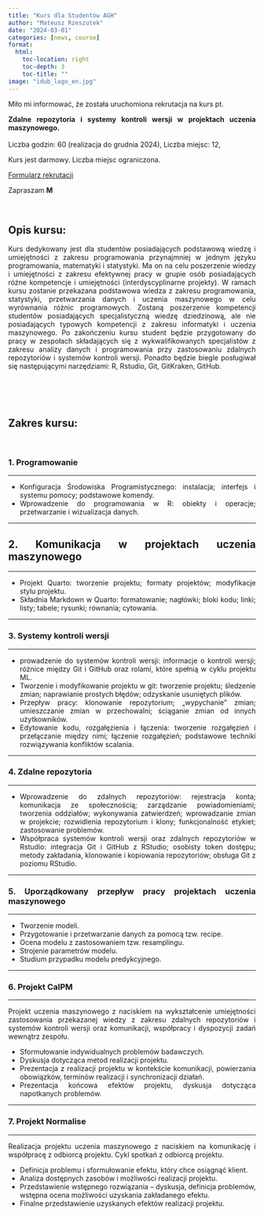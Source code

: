 ---
title: "Kurs dla Studentów AGH"
author: "Mateusz Rzeszutek"
date: "2024-03-01"
categories: [news, course]
format: 
  html: 
    toc-location: right
    toc-depth: 3
    toc-title: ""
image: "idub_logo_en.jpg"
---

<div style="text-align: justify">

Miło mi informować, że została uruchomiona rekrutacja na kurs pt. 

**Zdalne repozytoria i systemy kontroli wersji w projektach uczenia maszynowego.**
\
\
Liczba godzin: 60 (realizacja do grudnia 2024), Liczba miejsc: 12,

Kurs jest darmowy. Liczba miejsc ograniczona.

[Formularz rekrutacji](http://www.cr.agh.edu.pl/kursy/ "IDUB")

Zapraszam 
**M**

\

## Opis kursu:

Kurs dedykowany jest dla studentów posiadających podstawową wiedzę i umiejętności z zakresu programowania przynajmniej w jednym języku programowania, matematyki i statystyki. Ma on na celu poszerzenie wiedzy i umiejętności z zakresu efektywnej pracy w grupie osób posiadających różne kompetencje i umiejętności (interdyscyplinarne projekty). W ramach kursu zostanie przekazana podstawowa wiedza z zakresu programowania, statystyki, przetwarzania danych i uczenia maszynowego w celu wyrównania różnic programowych. Zostaną poszerzenie kompetencji studentów posiadających specjalistyczną wiedzę dziedzinową, ale nie posiadających typowych kompetencji z zakresu informatyki i uczenia maszynowego. Po zakończeniu kursu student będzie przygotowany do pracy w zespołach składających się z wykwalifikowanych specjalistów z zakresu analizy danych i programowania przy zastosowaniu zdalnych repozytoriów i systemów kontroli wersji. Ponadto będzie biegle posługiwał się następującymi narzędziami: R, Rstudio, Git, GitKraken, GitHub.

\
\
\

## Zakres kursu:
\


### 1. Programowanie

***

-   Konfiguracja Środowiska Programistycznego: instalacja; interfejs i systemu pomocy; podstawowe komendy.
-   Wprowadzenie do programowania w R: obiekty i operacje; przetwarzanie i wizualizacja danych.

***

## 2. Komunikacja w projektach uczenia maszynowego

***

-   Projekt Quarto: tworzenie projektu; formaty projektów; modyfikacje stylu projektu.\
-   Składnia Markdown w Quarto: formatowanie; nagłówki; bloki kodu; linki; listy; tabele; rysunki; równania; cytowania.

***

### 3. Systemy kontroli wersji

***

-   prowadzenie do systemów kontroli wersji: informacje o kontroli wersji; różnice między Git i GitHub oraz rolami, które spełnią w cyklu projektu ML.
-   Tworzenie i modyfikowanie projektu w git: tworzenie projektu; śledzenie zmian; naprawianie prostych błędów; odzyskanie usuniętych plików.
-   Przepływ pracy: klonowanie repozytorium; „wypychanie” zmian; umieszczanie zmian w przechowalni; ściąganie zmian od innych użytkowników.
-   Edytowanie kodu, rozgałęzienia i łączenia: tworzenie rozgałęzień i przełączanie między nimi; łączenie rozgałęzień; podstawowe techniki rozwiązywania konfliktów scalania.

***

### 4. Zdalne repozytoria

***

-   Wprowadzenie do zdalnych repozytoriów: rejestracja konta; komunikacja ze społecznością; zarządzanie powiadomieniami; tworzenia oddziałów; wykonywania zatwierdzeń; wprowadzanie zmian w projekcie; rozwidlenia repozytorium i klony; funkcjonalność etykiet; zastosowanie problemów.
-   Współpraca systemów kontroli wersji oraz zdalnych repozytoriów w Rstudio: integracja Git i GitHub z RStudio; osobisty token dostępu; metody zakładania, klonowanie i kopiowania repozytoriów; obsługa Git z poziomu RStudio.

***

### 5.  Uporządkowany przepływ pracy projektach uczenia maszynowego

***

-   Tworzenie modeli.
-   Przygotowanie i przetwarzanie danych za pomocą tzw. recipe.
-   Ocena modelu z zastosowaniem tzw. resamplingu.
-   Strojenie parametrów modelu.
-   Studium przypadku modelu predykcyjnego.

***

### 6.  Projekt **CalPM**

***

Projekt uczenia maszynowego z naciskiem na wykształcenie umiejętności zastosowania przekazanej wiedzy z zakresu zdalnych repozytoriów i systemów kontroli wersji oraz komunikacji, współpracy i dyspozycji zadań wewnątrz zespołu.

-   Sformułowanie indywidualnych problemów badawczych.
-   Dyskusja dotycząca metod realizacji projektu.
-   Prezentacja z realizacji projektu w kontekście komunikacji, powierzania obowiązków, terminów realizacji i synchronizacji działań.
-   Prezentacja końcowa efektów projektu, dyskusja dotycząca napotkanych problemów.

***

### 7.  Projekt **Normalise**

***

Realizacja projektu uczenia maszynowego z naciskiem na komunikację i współpracę z odbiorcą projektu. Cykl spotkań z odbiorcą projektu.

-   Definicja problemu i sformułowanie efektu, który chce osiągnąć klient.
-   Analiza dostępnych zasobów i możliwości realizacji projektu.
-   Przedstawienie wstępnego rozwiązania – dyskusja, definicja problemów, wstępna ocena możliwości uzyskania zakładanego efektu.
-   Finalne przedstawienie uzyskanych efektów realizacji projektu.
